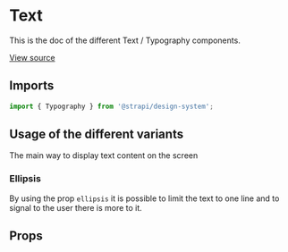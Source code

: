 

<Meta of={TypographyStories} />

# Text

This is the doc of the different Text / Typography components.

[View source](https://github.com/strapi/design-system/tree/main/packages/design-system/src/Typography)

## Imports

```js
import { Typography } from '@strapi/design-system';
```

## Usage of the different variants

The main way to display text content on the screen

<Canvas of={TypographyStories.Variants} />

### Ellipsis

By using the prop `ellipsis` it is possible to limit the text to one line and to signal to the user there is more to it.

<Canvas of={TypographyStories.Ellipsis} />

## Props

<ArgTypes of={Typography} />
